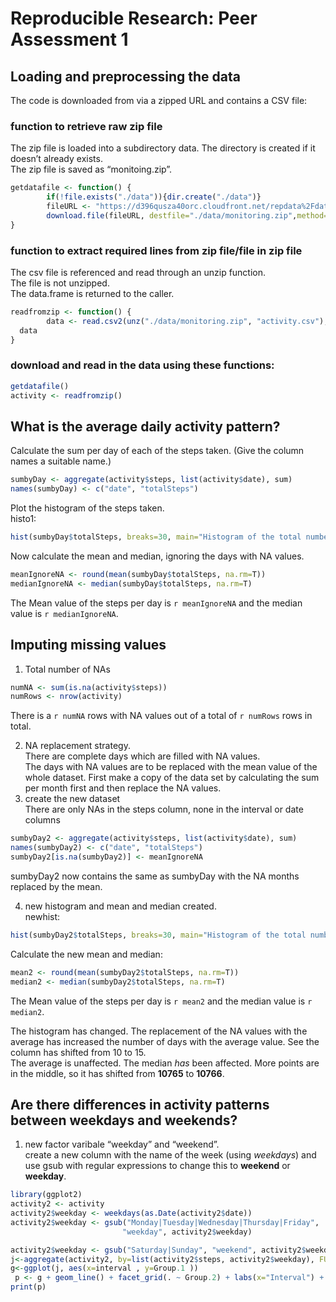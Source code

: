 Reproducible Research: Peer Assessment 1
========================================
## Loading and preprocessing the data  

The code is downloaded from via a zipped URL and contains a CSV file:

### function to retrieve raw zip file

The zip file is loaded into a subdirectory data. The directory is created if it 
doesn't already exists.  
The zip file is saved as "monitoing.zip".  
```r

getdatafile <- function() {
        if(!file.exists("./data")){dir.create("./data")}
        fileURL <- "https://d396qusza40orc.cloudfront.net/repdata%2Fdata%2Factivity.zip"
        download.file(fileURL, destfile="./data/monitoring.zip",method="curl")
}

```
### function to extract required lines from zip file/file in zip file

The csv file is referenced and read through an unzip function.  
The file is not unzipped.  
The data.frame is returned to the caller.  
```r
readfromzip <- function() {
        data <- read.csv2(unz("./data/monitoring.zip", "activity.csv"), header=T,  stringsAsFactors=F, sep=",")
  data
}
```

### download and read in the data using these functions:  

```r
getdatafile()
activity <- readfromzip()
```


## What is the average daily activity pattern?  
Calculate the sum per day of each of the steps taken. (Give the column names a suitable name.)
```r
sumbyDay <- aggregate(activity$steps, list(activity$date), sum)
names(sumbyDay) <- c("date", "totalSteps")
```
Plot the histogram of the steps taken.  
histo1:
```r
hist(sumbyDay$totalSteps, breaks=30, main="Histogram of the total number of steps taken each day", xlab="Total Steps", col="lightgreen", lwd=2)
```

Now calculate the mean and median, ignoring the days with NA values.
```r
meanIgnoreNA <- round(mean(sumbyDay$totalSteps, na.rm=T))
medianIgnoreNA <- median(sumbyDay$totalSteps, na.rm=T)

```

The Mean value of the steps per day is `r meanIgnoreNA` and the median value is `r medianIgnoreNA`.  

## Imputing missing values  

1. Total number of NAs  
```r
numNA <- sum(is.na(activity$steps))
numRows <- nrow(activity)
```
There is a `r numNA` rows with NA values out of a total of `r numRows` rows in total.

2. NA replacement strategy.  
There are complete days which are filled with NA values.  
The days with NA values are to be replaced with the mean value of the whole dataset.  First make a copy of the data set by calculating the sum per month first and then replace the NA values.  
3. create the new dataset  
There are only NAs in the steps column, none in the interval or date columns
```r
sumbyDay2 <- aggregate(activity$steps, list(activity$date), sum)
names(sumbyDay2) <- c("date", "totalSteps")
sumbyDay2[is.na(sumbyDay2)] <- meanIgnoreNA
```
sumbyDay2 now contains the same as sumbyDay with the NA months replaced by the mean.  

4. new histogram and mean and median created.  
newhist:
```r
hist(sumbyDay2$totalSteps, breaks=30, main="Histogram of the total number of steps taken each day modified NAs", xlab="Total Steps", col="red", lwd=2)
```

Calculate the new mean and median:
```r
mean2 <- round(mean(sumbyDay2$totalSteps, na.rm=T))
median2 <- median(sumbyDay2$totalSteps, na.rm=T)
```
The Mean value of the steps per day is `r mean2` and the median value is `r median2`.  

The histogram has changed.  The replacement of the NA values with the average has increased the number of days with the average value. See the column has shifted from 10 to 15.  
The average is unaffected. The median *has* been affected. More points are in the middle, so it has shifted from **10765** to **10766**.


## Are there differences in activity patterns between weekdays and weekends?  
1. new factor varibale "weekday" and "weekend".  
create a new column with the name of the week (using *weekdays*) and use gsub with regular expressions to change this to **weekend** or **weekday**.
```r
library(ggplot2)
activity2 <- activity
activity2$weekday <- weekdays(as.Date(activity2$date))
activity2$weekday <- gsub("Monday|Tuesday|Wednesday|Thursday|Friday",
                         "weekday", activity2$weekday)

activity2$weekday <- gsub("Saturday|Sunday", "weekend", activity2$weekday)
j<-aggregate(activity2, by=list(activity2$steps, activity2$weekday), FUN=mean, na.rm=TRUE)
g<-ggplot(j, aes(x=interval , y=Group.1 ))
 p <- g + geom_line() + facet_grid(. ~ Group.2) + labs(x="Interval") + labs(y="Number of Steps")
print(p)


```



